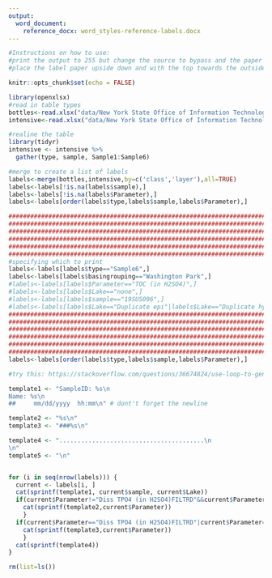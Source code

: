 ```yaml
---
output: 
  word_document:
    reference_docx: word_styles-reference-labels.docx
---
```


```r

#Instructions on how to use:
#print the output to 255 but change the source to bypass and the paper to thick2
#place the label paper upside down and with the top towards the outside

knitr::opts_chunk$set(echo = FALSE)
```

```r
library(openxlsx)
#read in table types
bottles<-read.xlsx("data/New York State Office of Information Technology Services/Sampling Season - Documents/LCI.Field.Season.xlsx", 6)
intensive<-read.xlsx("data/New York State Office of Information Technology Services/Sampling Season - Documents/LCI.Field.Season.xlsx", 5)

#realine the table
library(tidyr)
intensive <- intensive %>% 
  gather(type, sample, Sample1:Sample6)

#merge to create a list of labels
labels<-merge(bottles,intensive,by=c('class','layer'),all=TRUE)
labels<-labels[!is.na(labels$sample),]
labels<-labels[!is.na(labels$Parameter),]
labels<-labels[order(labels$type,labels$sample,labels$Parameter),]

#####################################################################################################################
#####################################################################################################################
#####################################################################################################################
#####################################################################################################################
#####################################################################################################################
#####################################################################################################################
#specifying which to print
labels<-labels[labels$type=="Sample6",]
labels<-labels[labels$basingrouping=="Washington Park",]
#labels<-labels[labels$Parameter=="TOC (in H2SO4)",]
#labels<-labels[labels$Lake=="none",]
#labels<-labels[labels$sample=="19SUS096",]
#labels<-labels[labels$Lake=="Duplicate epi"|labels$Lake=="Duplicate hypo",]
#####################################################################################################################
#####################################################################################################################
#####################################################################################################################
#####################################################################################################################
#####################################################################################################################
#####################################################################################################################
labels<-labels[order(labels$type,labels$sample,labels$Parameter),]
```


```r
#try this: https://stackoverflow.com/questions/36674824/use-loop-to-generate-section-of-text-in-rmarkdown

template1 <- "SampleID: %s\n
Name: %s\n
##     mm/dd/yyyy  hh:mm\n" # dont't forget the newline

template2 <- "%s\n"
template3 <- "###%s\n"

template4 <- "........................................\n
\n"
template5 <- "\n"


for (i in seq(nrow(labels))) {
  current <- labels[i, ]
  cat(sprintf(template1, current$sample, current$Lake))
  if(current$Parameter!="Diss TPO4 (in H2SO4)FILTRD"&&current$Parameter!="Chl A, Vol Filtered:____________"&&current$Parameter!="DOC (in H2SO4)FILTERED"&&current$Parameter!="TDS FILTERED"){
    cat(sprintf(template2,current$Parameter))
    }
  if(current$Parameter=="Diss TPO4 (in H2SO4)FILTRD"|current$Parameter=="Chl A, Vol Filtered:____________"|current$Parameter=="DOC (in H2SO4)FILTERED"|current$Parameter=="TDS FILTERED"){
    cat(sprintf(template3,current$Parameter))
    }
  cat(sprintf(template4))
}

rm(list=ls())
```
